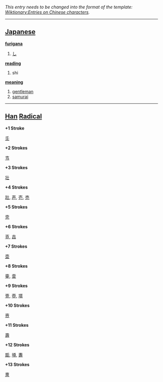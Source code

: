 ''This entry needs to be changed into the format of the template: [[Wiktionary:Entries on Chinese characters]].''
----

== [[Japanese]] ==                                          

'''[[furigana]]'''
# [[し]]

'''[[reading]]'''
# shi

'''[[meaning]]'''
# [[gentleman]]
# [[samurai]]

----

== [[Han]] [[Radical]] ==

'''+1 Stroke'''

[[壬]]

'''+2 Strokes'''

[[壭]]

'''+3 Strokes'''

[[壮]]

'''+4 Strokes'''

[[壯]], [[声]], [[壱]], [[売]]

'''+5 Strokes'''

[[壳]]

'''+6 Strokes'''

[[壴]], [[壵]]

'''+7 Strokes'''

[[壶]]

'''+8 Strokes'''

[[壷]], [[壸]]

'''+9 Strokes'''

[[壹]], [[壺]], [[壻]]

'''+10 Strokes'''

[[壼]]

'''+11 Strokes'''

[[壽]]

'''+12 Strokes'''

[[壾]], [[壿]], [[夀]]

'''+13 Strokes'''

[[夁]]